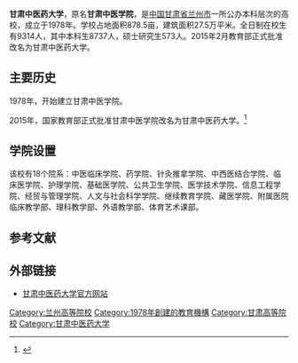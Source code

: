 {{expand|time=2015-03-10T07:38:45+00:00}}
{{Infobox university |
| name = <big>甘肃中医药大学</big>
| EnglishName = GANSU UNIVERSITY TRADITIONAL CHINESE MEDICINE
| image =  [[File:GANSU_UNIVERSITY_TRADITIONAL_CHINESE_MEDICINE.png|200px]]
| image_size =  
| caption =  
| Motto =  
| Established =  
| Type = 公立大学
| President =  
| Secretary = 
| Location = {{PRC}}[[兰州市|兰州市]][[城关区|城关区]]定西东路35号
| Campus = 市区
| Area =  
| Department = 
| Faculty = 
| Professor = 
| Associate Professor =  
| Assistant Professor = 
| Student = 
| Undergraduate = 
| Postgraduate =  
| colors = 
| nickname  = 
| doctoral=
| Website = http://www.gszy.edu.cn/
|}}

'''甘肃中医药大学'''，原名'''甘肃中医学院'''，是[[中国|中国]][[甘肃省|甘肃省]][[兰州市|兰州市]]一所公办本科层次的高校，成立于1978年。学校占地面积878.5亩，建筑面积27.5万平米。全日制在校生有9314人，其中本科生8737人，硕士研究生573人。2015年2月教育部正式批准改名为甘肃中医药大学。

==主要历史==
1978年，开始建立甘肃中医学院。

2015年，国家教育部正式批准甘肃中医学院改名为甘肃中医药大学。<ref>{{Cite web |url=http://edu.hebnews.cn/zt/2014/2015-02/27/content_4583396.htm |title=教育部公布2015年32所新设高校、更名高校名单 |access-date=2015-03-10 |archive-date=2015-03-04 |archive-url=https://web.archive.org/web/20150304054131/http://edu.hebnews.cn/zt/2014/2015-02/27/content_4583396.htm |dead-url=no }}</ref>

==学院设置==
该校有18个院系：中医临床学院、药学院、针灸推拿学院、中西医结合学院、临床医学院、护理学院、基础医学院、公共卫生学院、医学技术学院、信息工程学院、经贸与管理学院、人文与社会科学学院、继续教育学院、藏医学院、附属医院临床教学部、理科教学部、外语教学部、体育艺术课部。

==参考文献==
{{reflist}}

==外部链接==
*[http://www.gszy.edu.cn/ 甘肃中医药大学官方网站] {{Wayback|url=http://www.gszy.edu.cn/ |date=20210224201810 }}

{{甘肃高等院校}}
{{中国中医药高等院校}}
[[Category:兰州高等院校|Category:兰州高等院校]]
[[Category:1978年創建的教育機構|Category:1978年創建的教育機構]]
[[Category:甘肃高等院校|Category:甘肃高等院校]]
[[Category:甘肃中医药大学|Category:甘肃中医药大学]]